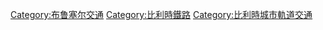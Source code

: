 {{catmore}}
{{Commonscat|Brussels Metro}}


[[Category:布鲁塞尔交通|Category:布鲁塞尔交通]]
[[Category:比利時鐵路|Category:比利時鐵路]]
[[Category:比利時城市軌道交通|Category:比利時城市軌道交通]]